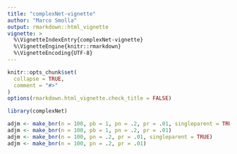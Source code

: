 ```yaml
---
title: "complexNet-vignette"
author: "Marco Smolla"
output: rmarkdown::html_vignette
vignette: >
  %\VignetteIndexEntry{complexNet-vignette}
  %\VignetteEngine{knitr::rmarkdown}
  %\VignetteEncoding{UTF-8}
---
```


```r
knitr::opts_chunk$set(
  collapse = TRUE,
  comment = "#>"
)
options(rmarkdown.html_vignette.check_title = FALSE)
```

```r
library(complexNet)
```

```r
adjm <- make_bnr(n = 100, pb = 1, pn = .2, pr = .01, singleparent = TRUE)
adjm <- make_bnr(n = 100, pb = 1, pn = .2, pr = .01)
adjm <- make_bnr(n = 100, pn = .2, pr = .01, singleparent = TRUE)
adjm <- make_bnr(n = 100, pn = .2, pr = .01)
```

